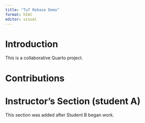 ```yaml
---
title: "Tu7 Rebase Demo"
format: html
editor: visual
---
```



# Introduction

This is a collaborative Quarto project.

# Contributions

<!-- Student sections will go here -->

# Instructor's Section (student A)

This section was added after Student B began work.
